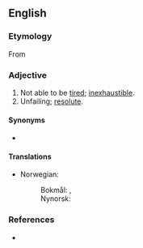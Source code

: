 ==English==

===Etymology===
From {{prefix|en|un|tiring}}

===Adjective===
{{en-adj|-}}

# Not able to be [[tired]]; [[inexhaustible]].
# Unfailing; [[resolute]].

====Synonyms====
* {{l|en|tireless}}

====Translations====
{{trans-top|not tiring}}
* Norwegian:
*: Bokmål: {{t|nb|utrettelig}}, {{t|nb|utrøttelig}}
*: Nynorsk: {{t|nn|utrøytteleg}}
{{trans-mid}}
{{trans-bottom}}

===References===
* {{R:Cambridge}}